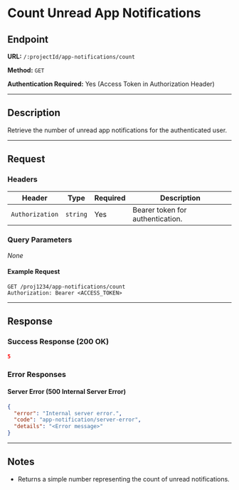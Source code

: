 # Count Unread App Notifications

## Endpoint

**URL:** `/:projectId/app-notifications/count`

**Method:** `GET`

**Authentication Required:** Yes (Access Token in Authorization Header)

---

## Description

Retrieve the number of unread app notifications for the authenticated user.

---

## Request

### Headers

| Header          | Type     | Required | Description                      |
| --------------- | -------- | -------- | -------------------------------- |
| `Authorization` | `string` | Yes      | Bearer token for authentication. |

### Query Parameters

_None_

#### Example Request

```http
GET /proj1234/app-notifications/count
Authorization: Bearer <ACCESS_TOKEN>
```

---

## Response

### Success Response (200 OK)

```json
5
```

### Error Responses

#### Server Error (500 Internal Server Error)

```json
{
  "error": "Internal server error.",
  "code": "app-notification/server-error",
  "details": "<Error message>"
}
```

---

## Notes

- Returns a simple number representing the count of unread notifications.
